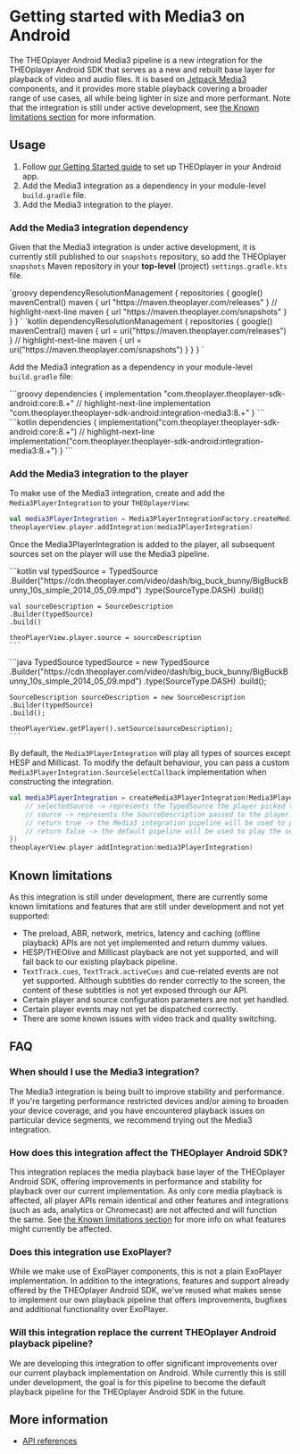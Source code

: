 
# Getting started with Media3 on Android

The THEOplayer Android Media3 pipeline is a new integration for the THEOplayer Android SDK that serves as a new and rebuilt base layer for playback of video and audio files.
It is based on [Jetpack Media3](https://developer.android.com/media/media3) components, and it provides more stable playback covering a broader range of use cases, all while being lighter in size and more performant.
Note that the integration is still under active development, see [the Known limitations section](#known-limitations) for more information.

## Usage

1. Follow [our Getting Started guide](../../../getting-started/01-sdks/02-android/00-getting-started.mdx)
   to set up THEOplayer in your Android app.
2. Add the Media3 integration as a dependency in your module-level `build.gradle` file.
3. Add the Media3 integration to the player.

### Add the Media3 integration dependency

Given that the Media3 integration is under active development, it is currently still published to our `snapshots` repository, so add the THEOplayer `snapshots` Maven repository in your **top-level** (project) `settings.gradle.kts` file.

<Tabs queryString="lang">
<!-- prettier-ignore-start -->
<TabItem value="groovy" label="Groovy">
`groovy
        dependencyResolutionManagement {
            repositories {
                google()
                mavenCentral()
                maven { url "https://maven.theoplayer.com/releases" }
                // highlight-next-line
                maven { url "https://maven.theoplayer.com/snapshots" }
            }
        }
        `
</TabItem>
<TabItem value="kotlin" label="Kotlin">
`kotlin
        dependencyResolutionManagement {
            repositories {
                google()
                mavenCentral()
                maven { url = uri("https://maven.theoplayer.com/releases") }
                // highlight-next-line
                maven { url = uri("https://maven.theoplayer.com/snapshots") }
            }
        }
        `
</TabItem>
<!-- prettier-ignore-end -->
</Tabs>

Add the Media3 integration as a dependency in your module-level `build.gradle` file:

<Tabs queryString="lang">
  <!-- prettier-ignore-start -->
  <TabItem value="groovy" label="Groovy">
    ```groovy
    dependencies {
      implementation "com.theoplayer.theoplayer-sdk-android:core:8.+"
      // highlight-next-line
      implementation "com.theoplayer.theoplayer-sdk-android:integration-media3:8.+"
    }
    ```
  </TabItem>
  <TabItem value="kotlin" label="Kotlin">
    ```kotlin
    dependencies {
      implementation("com.theoplayer.theoplayer-sdk-android:core:8.+")
      // highlight-next-line
      implementation("com.theoplayer.theoplayer-sdk-android:integration-media3:8.+")
    }
    ```
  </TabItem>
  <!-- prettier-ignore-end -->
</Tabs>

### Add the Media3 integration to the player

To make use of the Media3 integration, create and add the `Media3PlayerIntegration` to your `THEOplayerView`:

```kotlin
val media3PlayerIntegration = Media3PlayerIntegrationFactory.createMedia3PlayerIntegration()
theoplayerView.player.addIntegration(media3PlayerIntegration)
```

Once the Media3PlayerIntegration is added to the player, all subsequent sources set on the player will use the Media3 pipeline.

<Tabs queryString="lang">
  <!-- prettier-ignore-start -->
  <TabItem value="kotlin" label="Kotlin">
    ```kotlin
    val typedSource = TypedSource
    .Builder("https://cdn.theoplayer.com/video/dash/big_buck_bunny/BigBuckBunny_10s_simple_2014_05_09.mpd")
    .type(SourceType.DASH)
    .build()

    val sourceDescription = SourceDescription
    .Builder(typedSource)
    .build()

    theoPlayerView.player.source = sourceDescription
    ```

  </TabItem>
  <TabItem value="java" label="Java">
    ```java
    TypedSource typedSource = new TypedSource
    .Builder("https://cdn.theoplayer.com/video/dash/big_buck_bunny/BigBuckBunny_10s_simple_2014_05_09.mpd")
    .type(SourceType.DASH)
    .build();

    SourceDescription sourceDescription = new SourceDescription
    .Builder(typedSource)
    .build();

    theoPlayerView.getPlayer().setSource(sourceDescription);
    ```

  </TabItem>
  <!-- prettier-ignore-end -->
</Tabs>

By default, the `Media3PlayerIntegration` will play all types of sources except HESP and Millicast.
To modify the default behaviour, you can pass a custom `Media3PlayerIntegration.SourceSelectCallback` implementation
when constructing the integration.

```kotlin
val media3PlayerIntegration = createMedia3PlayerIntegration(Media3PlayerIntegration.SourceSelectCallback { selectedSource, source ->
    // selectedSource -> represents the TypedSource the player picked to play.
    // source -> represents the SourceDescription passed to the player.
    // return true -> the Media3 integration pipeline will be used to play the selected source.
    // return false -> the default pipeline will be used to play the selected source.
})
theoplayerView.player.addIntegration(media3PlayerIntegration)
```

## Known limitations

As this integration is still under development, there are currently some known limitations and features that are still under development and not yet supported:

- The preload, ABR, network, metrics, latency and caching (offline playback) APIs are not yet implemented and return dummy values.
- HESP/THEOlive and Millicast playback are not yet supported, and will fall back to our existing playback pipeline.
- `TextTrack.cues`, `TextTrack.activeCues` and cue-related events are not yet supported. Although subtitles do render correctly to the screen, the content of these subtitles is not yet exposed through our API.
- Certain player and source configuration parameters are not yet handled.
- Certain player events may not yet be dispatched correctly.
- There are some known issues with video track and quality switching.

## FAQ

### When should I use the Media3 integration?

The Media3 integration is being built to improve stability and performance. If you're targeting performance restricted devices and/or aiming to broaden your device coverage, and you have encountered playback issues on particular device segments, we recommend trying out the Media3 integration.

### How does this integration affect the THEOplayer Android SDK?

This integration replaces the media playback base layer of the THEOplayer Android SDK, offering improvements in performance and stability for playback over our current implementation. As only core media playback is affected, all player APIs remain identical and other features and integrations (such as ads, analytics or Chromecast) are not affected and will function the same. See [the Known limitations section](#known-limitations) for more info on what features might currently be affected.

### Does this integration use ExoPlayer?

While we make use of ExoPlayer components, this is not a plain ExoPlayer implementation. In addition to the integrations, features and support already offered by the THEOplayer Android SDK, we've reused what makes sense to implement our own playback pipeline that offers improvements, bugfixes and additional functionality over ExoPlayer.

### Will this integration replace the current THEOplayer Android playback pipeline?

We are developing this integration to offer significant improvements over our current playback implementation on Android. While currently this is still under development, the goal is for this pipeline to become the default playback pipeline for the THEOplayer Android SDK in the future.

## More information

- [API references](pathname:///theoplayer/v8/api-reference/android/com/theoplayer/android/api/media3/package-summary.html)
